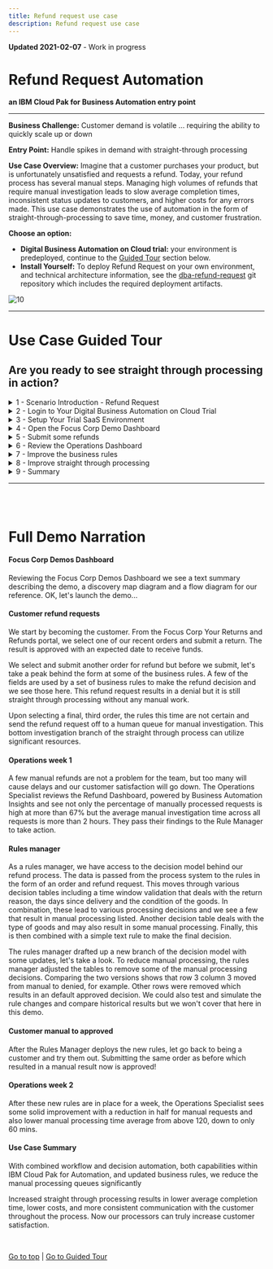 ```yaml
---
title: Refund request use case
description: Refund request use case
---
```


<InlineNotification kind="warning">
<strong>Updated 2021-02-07</strong> - Work in progress
</InlineNotification>

# Refund Request Automation
**an IBM Cloud Pak for Business Automation entry point**

***

**Business Challenge:** Customer demand is volatile ... requiring the ability to quickly scale up or down

**Entry Point:** Handle spikes in demand with straight-through processing

**Use Case Overview:** Imagine that a customer purchases your product, but is unfortunately unsatisfied and requests a refund. Today, your refund process has several manual steps. Managing high volumes of refunds that require manual investigation leads to slow average completion times, inconsistent status updates to customers, and higher costs for any errors made.
This use case demonstrates the use of automation in the form of straight-through-processing to save time, money, and customer frustration.

**Choose an option:**

  * **Digital Business Automation on Cloud trial:** your environment is predeployed, continue to the [Guided Tour](#use-case-guided-tour) section below.
  * **Install Yourself:** To deploy Refund Request on your own environment, and technical architecture information, see the <a href="https://github.com/ibm-cloud-architecture/dba-refund-request.git" target="_blank">dba-refund-request</a> git repository which includes the required deployment artifacts.

 ![10](./images/Slide2.png)

***

# Use Case Guided Tour

## Are you ready to see straight through processing in action?

<details>
<summary>1 - Scenario Introduction - Refund Request</summary>

<Row>
<Column colLg={5} colMd={5}>

**Demo Video**

<ArticleCard
    color="dark"
    title="Demo Video - Refund Request Automation"
    subTitle="In this demo, you will learn how to handle spikes in demand with straight-through processing through business automation"
    href="https://www.youtube.com/watch?v=u5Pw-uL5STA&"
    actionIcon="arrowRight"
    color="dark"
    >

![](./images/refundRequestThumbnail.png)

</ArticleCard>
</Column>
<Column colLg={7} colMd={7}>

**Demo Outline**

[Full Demo Narration](#full-demo-narration)

1.	Use Case Overview
1.	Focus Corp Demo Dashboard review
1.	Customer persona
    1. Submit approved return
    1. Turn on decision labels
    1. Submit denied return
    1. Submit manual return
1.	Operations Specialist persona
    1. Week 1 dashboard
1.	Rule Manager persona
    1. Decision model review
    1. Review time window table, type of goods table, and one final text rule
    1. Switch to the Reduce Manual Processing branch
    1. Review type of goods table, compare
1.	Customer persona
    1. Turn on decision labels and auto update rules
    1. Submit manual return
1.	Operations Specialist persona
    1. Week 2 dashboard
1.	Use case review and value of straight-through processing

<br/>

</Column>
</Row>
<Row>
<Column colLg={4} colMd={4}>

**Discovery Map**

![1](./images/bwl-discovery-map.png)
<br/>

</Column>
<Column colLg={6} colMd={6}>

**Process Diagram**

![2](./images/bwl-process.png)
<br/>

</Column>
</Row>

[Go to top](#refund-request-automation) | [Go to Guided Tour](#use-case-guided-tour)

</details>

<details>
<summary>2 - Login to Your Digital Business Automation on Cloud Trial</summary>

Login to your Digital Business Automation on Cloud trial <a href="http://automationcloud.ibm.com" target="_blank">here</a> to access your portal.
<br/>
Don't have a trial yet? <a href="https://www.ibm.com/account/reg/us-en/signup?formid=urx-45706" target="_blank">Sign up</a> to get started or see the <a href="https://github.com/ibm-cloud-architecture/dba-refund-request.git" target="_blank">dba-refund-request</a> git repository to deploy on your own platform.

 ![10](./images/Slide3.png)

[Go to top](#refund-request-automation) | [Go to Guided Tour](#use-case-guided-tour)

</details>

<details>
<summary>3 - Setup Your Trial SaaS Environment</summary>

<br/>

First time in your trial environment?  Here are some recommended setup steps to get the best experience!

### IMPORTANT - Assign Your Roles

<br/>

You will need to make sure you have the correct roles to use the environment.

1. Open the menu in the upper left.
1. Under **Administer subscriptions**, click **Access management**.
1. Locate or search for your user and ensure all environments (Development and so on) are activated.
1. Click the pencil icon on the right side of your user row and ensure at least the required roles are selected.
1. Optionally add all adinistrator roles as appropriate.

<br/>

<Row>
<Column colLg={4} colMd={4}>

**Required Roles**

![2](./images/required-roles.png)
<br/>

</Column>
<Column colLg={4} colMd={4}>

**All Administrator Roles**

![2](./images/all-admin-roles.png)
<br/>

</Column>
</Row>

### Setup Decision Center Business Console Servers

You may need to setup new servers in the Decision Center Administation console to deploy and execute decisions.

1. (step to be documented...)

### Setup your Process Portal

It is recommended to make the Focus Corp Demo Dashboard your default dashboard.

1. Log in to your **Process Portal** environment.
1. Under Dashboards click **Show more...** and click the icon next to **Focus Corp Demo Dashboard** and click the star icon.
1. Drag the right-side handle of that dashboard row to the top so this will load when you start Process Portal.

### Personalize your Process Portal

* Click the **Edit Profile** link in the upper left
* Add a picture
* Set notification settings as desired

<br/>

[Go to top](#refund-request-automation) | [Go to Guided Tour](#use-case-guided-tour)

</details>

<details>
<summary>4 - Open the Focus Corp Demo Dashboard</summary>

1. Open the menu in the upper left
2. Select **Production** and then **Run**
3. Click the **Process Portal** tile
4. Wait for the portal to load in a new browser window/tab

 ![11](./images/Slide4.png)

5. On the left menu, under the **Dashboards**, click **Show more/less…**
6. Click **Focus Corp Demos Dashboard**
7. Wait for the dashboard to load on the right

 ![12](./images/Slide5.png)

Start by reviewing the available demos, they all represent an entry point to business automation so you can easily get started.
<br/>

 ![13](./images/Slide6.png)

<br/>

When ready, click the green **Refund Request** button to launch the demo.

<br/>

[Go to top](#refund-request-automation) | [Go to Guided Tour](#use-case-guided-tour)

</details>

<details>
<summary>5 - Submit some refunds</summary>

#### Be your customer!

<br/>
You are now a customer that just purchased a product, but unfortunately you are unsatisfied and request a refund.  What do you experience?
As a customer, you want quick answers to your refund requests, especially when there are no special circumstances that should cause a delay.  Straight through processing would be ideal for you.

 ![13](./images/Slide8.png)

<br/>

1. Check the tabs to learn more about the demo
    1. **Storyboard Outline**
    1. **Demo Discovery Map**
    1. **Demo Diagram**

 ![13](./images/Slide9.png)

2. Navigate to the **Launch the Demo** tab and then click on the picture of the **Customer**

 ![13](./images/Slide10.png)

3. Use the drop down to select the order ending in **AP**.

> NOTE: there are three orders setup to provide the following results
> * AP = approved
> * DE = denied
> * MA = manually investigated

 ![13](./images/Slide11.png)

<br/>

4. Complete the drop-downs on the right with any values
5. Click **Submit** to see the results
6. Choose to submit another refund request
7. Select the order ending in **DE**
8. At the bottom, expand the **Demo Control Panel**
9. Turn on the decision labels to see which data is used to make the decision
10. Submit the refund if desired

 ![13](./images/Slide12.png)

11. Submit another refund request
12. Select the order ending in **MA** and complete the drop downs
13. Submit the refund and see that a manual investigation is required

 ![13](./images/Slide13.png)

<br/>

[Go to top](#refund-request-automation) | [Go to Guided Tour](#use-case-guided-tour)

</details>

<details>
<summary>6 - Review the Operations Dashboard</summary>

<br/>
You are now a Focus Corp employee, first an Operations Specialist and later a Rule Manager.  How can you help to improve straight through processing?
<br/>
Operations Specialists are able to easily monitor process performance and identify problems before they become large.  Rule Managers can adjust rules, validate and simulate the decision service and deploy quickly and easily.

 ![13](./images/Slide15.png)

<br/>

1. Navigate back to the Focus Corp Demos Dashboard browser window/tab
2. Click on **Week 1** under the picture of the **Operations Specialist**
3. Login to the **Insights Dashboard**

> NOTE: If this is your FIRST TIME, your password may not work; go back to the SaaS portal, mouse over your name in the upper right and click Set Password.  Once complete, come back and login to the Open Distro for Elasticsearch / Kibana.

 ![13](./images/Slide16.png)

<br/>

4. Review the Week 1 dashboard metrics and note the following:
    1. A large number of manual requests in the pie chart
    1. The high time for average manual investigation processing (~120 minutes)

<br/>

 ![13](./images/Slide17.png)

<br/>

[Go to top](#refund-request-automation) | [Go to Guided Tour](#use-case-guided-tour)

</details>

<details>
<summary>7 - Improve the business rules</summary>

<br/>

1. Navigate back to the Focus Corp Demos Dashboard browser window/tab
2. Click the picture of the **Rule Manager**
3. Click **Refund Processing** followed by **main** to open the decision model
4. Review the decision model, green ovals are input data and blue boxes are decisions, each with their own business logic leading to the **Final Refund Decision**

<br/>

 ![13](./images/Slide18.png)

<br/>

5. Click the blue **Validate Time Window** decision node
6. On the left pane, scroll to the bottom and click to open the **Validate Time Window** logic
7. Review the decision table and note multiple rows that lead to manual review.

<br/>

 ![13](./images/Slide19.png)

<br/>

The Rule Manager created a new branch to try out some rule adjustments.

<br/>

8. At the upper left, click the down arrow next to main and select **Reduce Manual Processing**
9. Open the same **Validate Time Window** decision node and table
10. Review the decision table and note there are less manual review rows.

> NOTE: In the full lifecycle, a Rule Manager runs test suites and simulations before deploying the rules, which is already completed.

 ![13](./images/Slide20.png)

<br/>

[Go to top](#refund-request-automation) | [Go to Guided Tour](#use-case-guided-tour)

</details>

<details>
<summary>8 - Improve straight through processing</summary>

<br/>

1. Close the rules browser window/tab
2. Click the picture of the **Customer**
3. Expand the **Demo Control Panel**
4. Turn on the improved straight through processing scenario
5. Select the recent order ending with **MA**, fill in the drop downs and submit

 ![13](./images/Slide21.png)

## The "MA" order was previously categorized as a manually processed refund request, now it is APPROVED!

<br/>

 ![13](./images/Slide22.png)

<br/>

6. Navigate back to the Focus Corp Demos Dashboard browser window/tab
7. Under the picture of the **Operations Specialist**, click **Week 2**
8. Review the dashboard metrics and note the following
    1. a smaller number of manual requests in the pie chart
    1. a lower time for the average manual i

 ![13](./images/Slide23.png)

## The improved straight through processing is working!

<br/>

[Go to top](#refund-request-automation) | [Go to Guided Tour](#use-case-guided-tour)

</details>

<details>
<summary>9 - Summary</summary>

<br/>

With combined workflow and decision automation, both capabilities within IBM Cloud Pak for Automation, and updated business rules, we reduce the manual processing queues significantly

<br/>

Increased straight through processing results in lower average completion time, lower costs, and more consistent communication with the customer throughout the process.  Now our processors can truly increase customer satisfaction.

<br/>

[Go to top](#refund-request-automation) | [Go to Guided Tour](#use-case-guided-tour)

</details>

***

<br/>
<br/>

# Full Demo Narration

#### Focus Corp Demos Dashboard

Reviewing the Focus Corp Demos Dashboard we see a text summary describing the demo, a discovery map diagram and a flow diagram for our reference.  OK, let's launch the demo...

#### Customer refund requests

We start by becoming the customer.  From the Focus Corp Your Returns and Refunds portal, we select one of our recent orders and submit a return.  The result is approved with an expected date to receive funds.

We select and submit another order for refund but before we submit, let's take a peak behind the form at some of the business rules.  A few of the fields are used by a set of business rules to make the refund decision and we see those here.  This refund request results in a denial but it is still straight through processing without any manual work.

Upon selecting a final, third order, the rules this time are not certain and send the refund request off to a human queue for manual investigation.  This bottom investigation branch of the straight through process can utilize significant resources.

#### Operations week 1

A few manual refunds are not a problem for the team, but too many will cause delays and our customer satisfaction will go down.  The Operations Specialist reviews the Refund Dashboard, powered by Business Automation Insights and see not only the percentage of manually processed requests is high at more than 67% but the average manual investigation time across all requests is more than 2 hours.  They pass their findings to the Rule Manager to take action.

#### Rules manager

As a rules manager, we have access to the decision model behind our refund process. The data is passed from the process system to the rules in the form of an order and refund request.  This moves through various decision tables including a time window validation that deals with the return reason, the days since delivery and the condition of the goods.  In combination, these lead to various processing decisions and we see a few that result in manual processing listed.  Another decision table deals with the type of goods and may also result in some manual processing.  Finally, this is then combined with a simple text rule to make the final decision.

The rules manager drafted up a new branch of the decision model with some updates, let's take a look.  To reduce manual processing, the rules manager adjusted the tables to remove some of the manual processing decisions.  Comparing the two versions shows that row 3 column 3 moved from manual to denied, for example.  Other rows were removed which results in an default approved decision.  We could also test and simulate the rule changes and compare historical results but we won't cover that here in this demo.

#### Customer manual to approved

After the Rules Manager deploys the new rules, let go back to being a customer and try them out.  Submitting the same order as before which resulted in a manual result now is approved!

#### Operations week 2

After these new rules are in place for a week, the Operations Specialist sees some solid improvement with a reduction in half for manual requests and also lower manual processing time average from above 120, down to only 60 mins.

#### Use Case Summary

With combined workflow and decision automation, both capabilities within IBM Cloud Pak for Automation, and updated business rules, we reduce the manual processing queues significantly

Increased straight through processing results in lower average completion time, lower costs, and more consistent communication with the customer throughout the process.  Now our processors can truly increase customer satisfaction.

<br/>

[Go to top](#refund-request-automation) | [Go to Guided Tour](#use-case-guided-tour)
